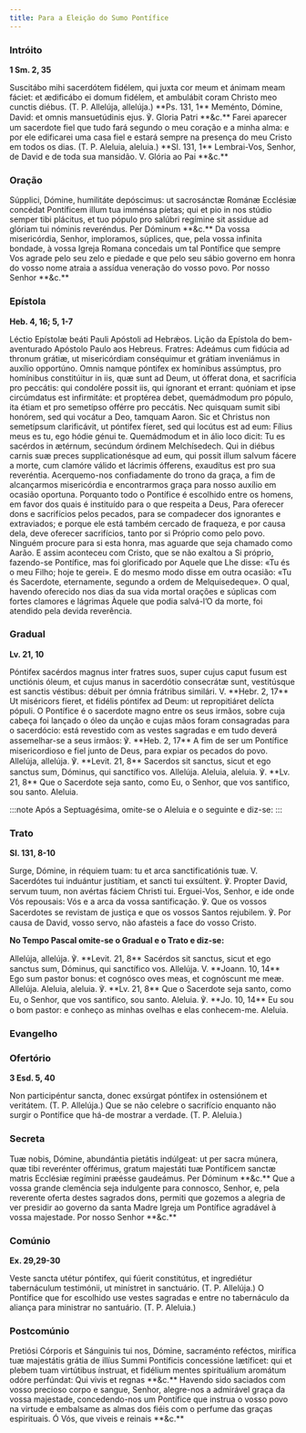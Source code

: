 ```yaml
---
title: Para a Eleição do Sumo Pontífice
---
```


### Intróito

**1 Sm. 2, 35**

<div class="grid grid-cols-2 gap-5">
  <span class="text-justify">
    Suscitábo mihi sacerdótem fidélem, qui juxta cor meum et ánimam meam fáciet:
    et ædificábo ei domum fidélem, et ambulábit coram Christo meo cunctis
    diébus. (T. P. Allelúja, allelúja.) **Ps. 131, 1** Meménto, Dómine, David:
    et omnis mansuetúdinis ejus. ℣. Gloria Patri **&c.**
  </span>
  <span class="text-justify">
    Farei aparecer um sacerdote fiel que tudo fará segundo o meu coração e a
    minha alma: e por ele edificarei uma casa fiel e estará sempre na presença
    do meu Cristo em todos os dias. (T. P. Aleluia, aleluia.) **Sl. 131, 1**
    Lembrai-Vos, Senhor, de David e de toda sua mansidão. V. Glória ao Pai
    **&c.**
  </span>
</div>

### Oração

<div class="grid grid-cols-2 gap-5">
  <span class="text-justify">
    Súpplici, Dómine, humilitáte depóscimus: ut sacrosánctæ Románæ Ecclésiæ
    concédat Pontíficem illum tua imménsa píetas; qui et pio in nos stúdio
    semper tibi plácitus, et tuo pópulo pro salúbri regímine sit assidue ad
    glóriam tui nóminis reveréndus. Per Dóminum **&c.**
  </span>
  <span class="text-justify">
    Da vossa misericórdia, Senhor, imploramos, súplices, que, pela vossa
    infinita bondade, à vossa Igreja Romana concedais um tal Pontífice que
    sempre Vos agrade pelo seu zelo e piedade e que pelo seu sábio governo em
    honra do vosso nome atraia a assídua veneração do vosso povo. Por nosso
    Senhor **&c.**
  </span>
</div>

### Epístola

**Heb. 4, 16; 5, 1-7**

<div class="grid grid-cols-2 gap-5">
  <span class="text-justify">
    Léctio Epístolæ beáti Pauli Apóstoli ad Hebrǽos.
  </span>
  <span class="text-justify">
    Lição da Epístola do bem-aventurado Apóstolo Paulo aos Hebreus.
  </span>
  <span class="text-justify">
    Fratres: Adeámus cum fidúcia ad thronum grátiæ, ut misericórdiam conséquimur
    et grátiam inveniámus in auxílio opportúno. Omnis namque póntifex ex
    homínibus assúmptus, pro homínibus constitúitur in iis, quæ sunt ad Deum, ut
    ófferat dona, et sacrifícia pro peccátis: qui condolére possit iis, qui
    ígnorant et errant: quóniam et ipse circúmdatus est infirmitáte: et
    proptérea debet, quemádmodum pro pópulo, ita étiam et pro semetípso offérre
    pro peccátis. Nec quisquam sumit sibi honórem, sed qui vocátur a Deo,
    tamquam Aaron. Sic et Christus non semetípsum clarificávit, ut póntifex
    fíeret, sed qui locútus est ad eum: Fílius meus es tu, ego hódie génui te.
    Quemádmodum et in álio loco dicit: Tu es sacérdos in ætérnum, secúndum
    órdinem Melchísedech. Qui in diébus carnis suæ preces supplicationésque ad
    eum, qui possit illum salvum fácere a morte, cum clamóre válido et lácrimis
    ófferens, exaudítus est pro sua reveréntia.
  </span>
  <span class="text-justify">
    Acerquemo-nos confiadamente do trono da graça, a fim de alcançarmos
    misericórdia e encontrarmos graça para nosso auxílio em ocasião oportuna.
    Porquanto todo o Pontífice é escolhido entre os homens, em favor dos quais é
    instituído para o que respeita a Deus, Para oferecer dons e sacrifícios
    pelos pecados, para se compadecer dos ignorantes e extraviados; e porque ele
    está também cercado de fraqueza, e por causa dela, deve oferecer
    sacrifícios, tanto por si Próprio como pelo povo. Ninguém procure para si
    esta honra, mas aguarde que seja chamado como Aarão. E assim aconteceu com
    Cristo, que se não exaltou a Si próprio, fazendo-se Pontífice, mas foi
    glorificado por Aquele que Lhe disse: «Tu és o meu Filho; hoje te gerei». E
    do mesmo modo disse em outra ocasião: «Tu és Sacerdote, eternamente, segundo
    a ordem de Melquisedeque». O qual, havendo oferecido nos dias da sua vida
    mortal orações e súplicas com fortes clamores e lágrimas Àquele que podia
    salvá-l’O da morte, foi atendido pela devida reverência.
  </span>
</div>

### Gradual

**Lv. 21, 10**

<div class="grid grid-cols-2 gap-5">
  <span class="text-justify">
    Póntifex sacérdos magnus inter fratres suos, super cujus caput fusum est
    unctiónis óleum, et cujus manus in sacerdótio consecrátæ sunt, vestitúsque
    est sanctis véstibus: débuit per ómnia frátribus similári. V. **Hebr. 2,
    17** Ut miséricors fíeret, et fidélis póntifex ad Deum: ut repropitiáret
    delícta pópuli.
  </span>
  <span class="text-justify">
    O Pontífice é o sacerdote magno entre os seus irmãos, sobre cuja cabeça foi
    lançado o óleo da unção e cujas mãos foram consagradas para o sacerdócio:
    está revestido com as vestes sagradas e em tudo deverá assemelhar-se a seus
    irmãos: ℣. **Heb. 2, 17** A fim de ser um Pontífice misericordioso e fiel
    junto de Deus, para expiar os pecados do povo.
  </span>
  <span class="text-justify">
    Allelúja, allelúja. ℣. **Levit. 21, 8** Sacerdos sit sanctus, sicut et ego
    sanctus sum, Dóminus, qui sanctífico vos. Allelúja.
  </span>
  <span class="text-justify">
    Aleluia, aleluia. ℣. **Lv. 21, 8** Que o Sacerdote seja santo, como Eu, o
    Senhor, que vos santifico, sou santo. Aleluia.
  </span>
</div>

:::note
Após a Septuagésima, omite-se o Aleluia e o seguinte e diz-se:
:::

### Trato

**Sl. 131, 8-10**

<div class="grid grid-cols-2 gap-5">
  <span class="text-justify">
    Surge, Dómine, in réquiem tuam: tu et arca sanctificatiónis tuæ. V.
    Sacerdótes tui induántur justítiam, et sancti tui exsúltent. ℣. Propter
    David, servum tuum, non avértas fáciem Christi tui.
  </span>
  <span class="text-justify">
    Erguei-Vos, Senhor, e ide onde Vós repousais: Vós e a arca da vossa
    santificação. ℣. Que os vossos Sacerdotes se revistam de justiça e que os
    vossos Santos rejubilem. ℣. Por causa de David, vosso servo, não afasteis a
    face do vosso Cristo.
  </span>
</div>

**No Tempo Pascal omite-se o Gradual e o Trato e diz-se:**

<div class="grid grid-cols-2 gap-5">
  <span class="text-justify">
    Allelúja, allelúja. ℣. **Levit. 21, 8** Sacérdos sit sanctus, sicut et ego
    sanctus sum, Dóminus, qui sanctífico vos. Allelúja. V. **Joann. 10, 14** Ego
    sum pastor bonus: et cognósco oves meas, et cognóscunt me meæ. Allelúja.
  </span>
  <span class="text-justify">
    Aleluia, aleluia. ℣. **Lv. 21, 8** Que o Sacerdote seja santo, como Eu, o
    Senhor, que vos santifico, sou santo. Aleluia. ℣. **Jo. 10, 14** Eu sou o
    bom pastor: e conheço as minhas ovelhas e elas conhecem-me. Aleluia.
  </span>
</div>

### Evangelho


<LinkCard
  title="Missa da Vigília de Pentecostes"
  href="/missal/pentecostes/vigiliapentecostes#evangelho"
/>

### Ofertório

**3 Esd. 5, 40**

<div class="grid grid-cols-2 gap-5">
  <span class="text-justify">
    Non participéntur sancta, donec exsúrgat póntifex in ostensiónem et
    veritátem. (T. P. Allelúja.)
  </span>
  <span class="text-justify">
    Que se não celebre o sacrifício enquanto não surgir o Pontífice que há-de
    mostrar a verdade. (T. P. Aleluia.)
  </span>
</div>

### Secreta

<div class="grid grid-cols-2 gap-5">
  <span class="text-justify">
    Tuæ nobis, Dómine, abundántia pietátis indúlgeat: ut per sacra múnera, quæ
    tibi reverénter offérimus, gratum majestáti tuæ Pontíficem sanctæ matris
    Ecclésiæ regímini præésse gaudeámus. Per Dóminum **&c.**
  </span>
  <span class="text-justify">
    Que a vossa grande clemência seja indulgente para connosco, Senhor, e, pela
    reverente oferta destes sagrados dons, permiti que gozemos a alegria de ver
    presidir ao governo da santa Madre Igreja um Pontífice agradável à vossa
    majestade. Por nosso Senhor **&c.**
  </span>
</div>

### Comúnio

**Ex. 29,29-30**

<div class="grid grid-cols-2 gap-5">
  <span class="text-justify">
    Veste sancta utétur póntifex, qui fúerit constitútus, et ingrediétur
    tabernáculum testimónii, ut minístret in sanctuário. (T. P. Allelúja.)
  </span>
  <span class="text-justify">
    O Pontífice que for escolhido use vestes sagradas e entre no tabernáculo da
    aliança para ministrar no santuário. (T. P. Aleluia.)
  </span>
</div>

### Postcomúnio

<div class="grid grid-cols-2 gap-5">
  <span class="text-justify">
    Pretiósi Córporis et Sánguinis tui nos, Dómine, sacraménto reféctos,
    mirífica tuæ majestátis grátia de illíus Summi Pontíficis concessióne
    lætíficet: qui et plebem tuam virtútibus ínstruat, et fidélium mentes
    spirituálium aromátum odóre perfúndat: Qui vivis et regnas **&c.**
  </span>
  <span class="text-justify">
    Havendo sido saciados com vosso precioso corpo e sangue, Senhor, alegre-nos
    a admirável graça da vossa majestade, concedendo-nos um Pontífice que
    instrua o vosso povo na virtude e embalsame as almas dos fiéis com o perfume
    das graças espirituais. Ó Vós, que viveis e reinais **&c.**
  </span>
</div>
